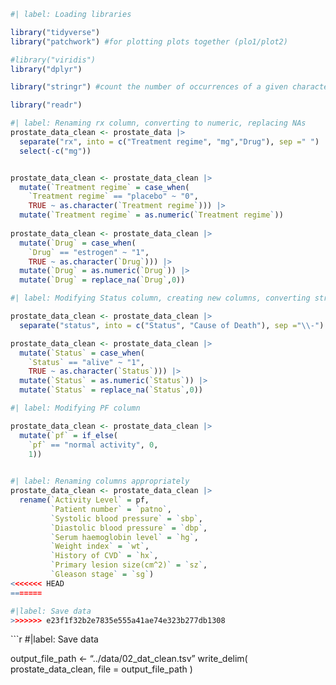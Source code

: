 ```r
#| label: Loading libraries

library("tidyverse")
library("patchwork") #for plotting plots together (plo1/plot2)

#library("viridis")
library("dplyr")

library("stringr") #count the number of occurrences of a given character in a string

library("readr")
```

```r
#| label: Renaming rx column, converting to numeric, replacing NAs 
prostate_data_clean <- prostate_data |>
  separate("rx", into = c("Treatment regime", "mg","Drug"), sep =" ") |>
  select(-c("mg"))


prostate_data_clean <- prostate_data_clean |>
  mutate(`Treatment regime` = case_when(
    `Treatment regime` == "placebo" ~ "0",
    TRUE ~ as.character(`Treatment regime`))) |>
  mutate(`Treatment regime` = as.numeric(`Treatment regime`))
 
prostate_data_clean <- prostate_data_clean |>
  mutate(`Drug` = case_when(
    `Drug` == "estrogen" ~ "1",
    TRUE ~ as.character(`Drug`))) |>
  mutate(`Drug` = as.numeric(`Drug`)) |>
  mutate(`Drug` = replace_na(`Drug`,0))

```



```r
#| label: Modifying Status column, creating new columns, converting str to numeric

prostate_data_clean <- prostate_data_clean |>
  separate("status", into = c("Status", "Cause of Death"), sep ="\\-")

prostate_data_clean <- prostate_data_clean |>
  mutate(`Status` = case_when(
    `Status` == "alive" ~ "1",
    TRUE ~ as.character(`Status`))) |>
  mutate(`Status` = as.numeric(`Status`)) |>
  mutate(`Status` = replace_na(`Status`,0))
```

```r
#| label: Modifying PF column

prostate_data_clean <- prostate_data_clean |>
  mutate(`pf` = if_else(
    `pf` == "normal activity", 0,
    1))
  
```

```r
#| label: Renaming columns appropriately
prostate_data_clean <- prostate_data_clean |>
  rename(`Activity Level` = pf,
         `Patient number` = `patno`,
         `Systolic blood pressure` = `sbp`,
         `Diastolic blood pressure` = `dbp`,
         `Serum haemoglobin level` = `hg`,
         `Weight index` = `wt`,
         `History of CVD` = `hx`,
         `Primary lesion size(cm^2)` = `sz`,
         `Gleason stage` = `sg`) 
<<<<<<< HEAD
=======

```


```r
#|label: Save data
>>>>>>> e23f1f32b2e7835e555a41ae74e323b277db1308

```


```r
#|label: Save data

output_file_path <- "../data/02_dat_clean.tsv"
write_delim( prostate_data_clean, file = output_file_path )
